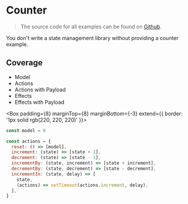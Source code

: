 # Counter

> The source code for all examples can be found on [Github](https://github.com/robinweser/alveron/tree/master/website/examples/).

You don't write a state management library without providing a counter example.

## Coverage

- Model
- Actions
- Actions with Payload
- Effects
- Effects with Payload

<Box
  padding={8}
  marginTop={8}
  marginBottom={-3}
  extend={{ border: '1px solid rgb(220, 220, 220)' }}>
  <Counter />
</Box>

```js
const model = 0

const actions = {
  reset: () => [model],
  increment: (state) => [state + 1],
  decrement: (state) => [state - 1],
  incrementBy: (state, increment) => [state + increment],
  decrementBy: (state, decrement) => [state - decrement],
  incrementIn: (state, delay) => [
    state,
    (actions) => setTimeout(actions.increment, delay),
  ],
}
```
